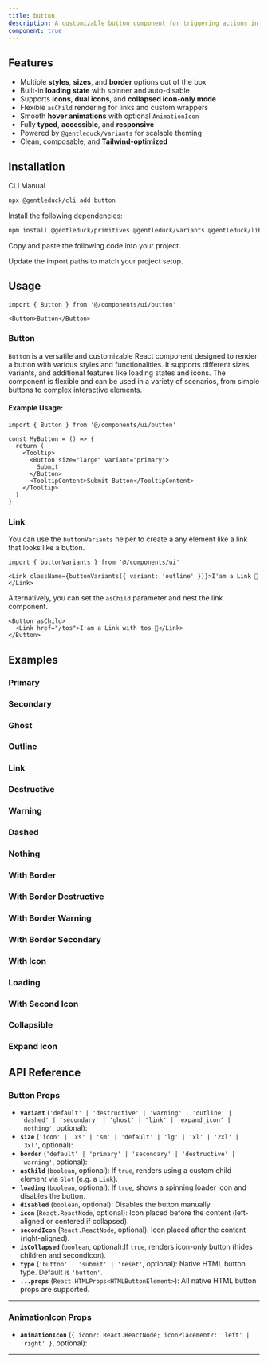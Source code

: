 ```yaml
---
title: button
description: A customizable button component for triggering actions in your application.
component: true
---
```


<ComponentPreview
  name="button-1"
  description="A button"
/>

## Features

- Multiple **styles**, **sizes**, and **border** options out of the box
- Built-in **loading state** with spinner and auto-disable
- Supports **icons**, **dual icons**, and **collapsed icon-only mode**
- Flexible `asChild` rendering for links and custom wrappers
- Smooth **hover animations** with optional `AnimationIcon`
- Fully **typed**, **accessible**, and **responsive**
- Powered by `@gentleduck/variants` for scalable theming
- Clean, composable, and **Tailwind-optimized**

## Installation

<Tabs defaultValue="cli">

<TabsList>
  <TabsTrigger value="cli">CLI</TabsTrigger>
  <TabsTrigger value="manual">Manual</TabsTrigger>
</TabsList>
<TabsContent value="cli">

```bash
npx @gentleduck/cli add button
```

</TabsContent>

<TabsContent value="manual">

<Steps>

<Step>Install the following dependencies:</Step>

```bash
npm install @gentleduck/primitives @gentleduck/variants @gentleduck/libs
```

<Step>Copy and paste the following code into your project.</Step>

<ComponentSource name="button" />

<Step>Update the import paths to match your project setup.</Step>

</Steps>

</TabsContent>

</Tabs>

## Usage

```tsx
import { Button } from '@/components/ui/button'
```

```tsx
<Button>Button</Button>
```

### Button

`Button` is a versatile and customizable React component designed to render a button with various styles and functionalities. It supports different sizes, variants, and additional features like loading states and icons. The component is flexible and can be used in a variety of scenarios, from simple buttons to complex interactive elements.

#### Example Usage:

```tsx {5, 10}
import { Button } from '@/components/ui/button'

const MyButton = () => {
  return (
    <Tooltip>
      <Button size="large" variant="primary">
        Submit
      </Button>
      <TooltipContent>Submit Button</TooltipContent>
    </Tooltip>
  )
}
```

### Link

You can use the `buttonVariants` helper to create a any element like a link that looks like a button.

```tsx
import { buttonVariants } from '@/components/ui'
```

```tsx
<Link className={buttonVariants({ variant: 'outline' })}>I'am a Link 🦆</Link>
```

Alternatively, you can set the `asChild` parameter and nest the link component.

```tsx
<Button asChild>
  <Link href="/tos">I'am a Link with tos 🦆</Link>
</Button>
```

## Examples

### Primary

<ComponentPreview
  name="button-2"
  description="Simple button"
/>

### Secondary

<ComponentPreview
  name="button-3"
  description="secondary button"
/>

### Ghost

<ComponentPreview
  name="button-4"
  description="ghost button"
/>

### Outline

<ComponentPreview
  name="button-5"
  description="outline button"
/>

### Link

<ComponentPreview
  name="button-6"
  description="link button"
/>

### Destructive

<ComponentPreview
  name="button-7"
  description="destructive button"
/>

### Warning

<ComponentPreview
  name="button-8"
  description="warning button"
/>

### Dashed

<ComponentPreview
  name="button-9"
  description="dashed button"
/>

### Nothing

<ComponentPreview
  name="button-10"
  description="nothing button"
/>

### With Border

<ComponentPreview
  name="button-11"
  description="with border default button"
/>

### With Border Destructive

<ComponentPreview
  name="button-12"
  description="with border destructive button"
/>

### With Border Warning

<ComponentPreview
  name="button-13"
  description="with border warning button"
/>

### With Border Secondary

<ComponentPreview
  name="button-14"
  description="with border Secondary button"
/>

### With Icon

<ComponentPreview
  name="button-15"
  description="icon button"
/>

### Loading

<ComponentPreview
  name="button-16"
  description="loading button"
/>

### With Second Icon

<ComponentPreview
  name="button-17"
  description="badge label button"
  description="seocond icon button"
/>

### Collapsible

<ComponentPreview
  name="button-18"
  description="collapsible button"
/>

### Expand Icon

<ComponentPreview
  name="button-19"
  description="expand icon button"
/>


## API Reference

### **Button Props**

* **`variant`** (`'default' | 'destructive' | 'warning' | 'outline' | 'dashed' | 'secondary' | 'ghost' | 'link' | 'expand_icon' | 'nothing'`, optional):
* **`size`** (`'icon' | 'xs' | 'sm' | 'default' | 'lg' | 'xl' | '2xl' | '3xl'`, optional):
* **`border`** (`'default' | 'primary' | 'secondary' | 'destructive' | 'warning'`, optional):
* **`asChild`** (`boolean`, optional): If `true`, renders using a custom child element via `Slot` (e.g. a `Link`).
* **`loading`** (`boolean`, optional): If `true`, shows a spinning loader icon and disables the button.
* **`disabled`** (`boolean`, optional): Disables the button manually.
* **`icon`** (`React.ReactNode`, optional): Icon placed before the content (left-aligned or centered if collapsed).
* **`secondIcon`** (`React.ReactNode`, optional): Icon placed after the content (right-aligned).
* **`isCollapsed`** (`boolean`, optional):If `true`, renders icon-only button (hides children and secondIcon).
* **`type`** (`'button' | 'submit' | 'reset'`, optional): Native HTML button type. Default is `'button'`.
* **`...props`** (`React.HTMLProps<HTMLButtonElement>`): All native HTML button props are supported.

---

### **AnimationIcon Props**

* **`animationIcon`** (`{ icon?: React.ReactNode; iconPlacement?: 'left' | 'right' }`, optional):
---
